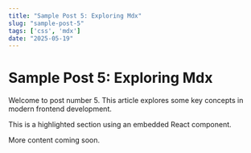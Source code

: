 ```yaml
---
title: "Sample Post 5: Exploring Mdx"
slug: "sample-post-5"
tags: ['css', 'mdx']
date: "2025-05-19"
---
```



# Sample Post 5: Exploring Mdx

Welcome to post number 5. This article explores some key concepts in modern frontend development.

<GlitchBox>
  This is a highlighted section using an embedded React component.
</GlitchBox>

More content coming soon.

